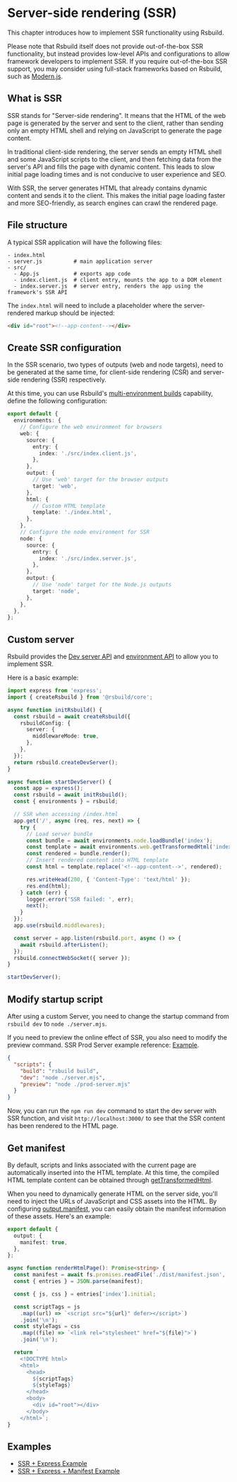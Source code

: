 # Server-side rendering (SSR)

This chapter introduces how to implement SSR functionality using Rsbuild.

Please note that Rsbuild itself does not provide out-of-the-box SSR functionality, but instead provides low-level APIs and configurations to allow framework developers to implement SSR. If you require out-of-the-box SSR support, you may consider using full-stack frameworks based on Rsbuild, such as [Modern.js](https://github.com/web-infra-dev/modern.js).

## What is SSR

SSR stands for "Server-side rendering". It means that the HTML of the web page is generated by the server and sent to the client, rather than sending only an empty HTML shell and relying on JavaScript to generate the page content.

In traditional client-side rendering, the server sends an empty HTML shell and some JavaScript scripts to the client, and then fetching data from the server's API and fills the page with dynamic content. This leads to slow initial page loading times and is not conducive to user experience and SEO.

With SSR, the server generates HTML that already contains dynamic content and sends it to the client. This makes the initial page loading faster and more SEO-friendly, as search engines can crawl the rendered page.

## File structure

A typical SSR application will have the following files:

```
- index.html
- server.js          # main application server
- src/
  - App.js           # exports app code
  - index.client.js  # client entry, mounts the app to a DOM element
  - index.server.js  # server entry, renders the app using the framework's SSR API
```

The `index.html` will need to include a placeholder where the server-rendered markup should be injected:

```html
<div id="root"><!--app-content--></div>
```

## Create SSR configuration

In the SSR scenario, two types of outputs (web and node targets), need to be generated at the same time, for client-side rendering (CSR) and server-side rendering (SSR) respectively.

At this time, you can use Rsbuild's [multi-environment builds](guide/advanced/environments) capability, define the following configuration:

```ts title="rsbuild.config.ts"
export default {
  environments: {
    // Configure the web environment for browsers
    web: {
      source: {
        entry: {
          index: './src/index.client.js',
        },
      },
      output: {
        // Use 'web' target for the browser outputs
        target: 'web',
      },
      html: {
        // Custom HTML template
        template: './index.html',
      },
    },
    // Configure the node environment for SSR
    node: {
      source: {
        entry: {
          index: './src/index.server.js',
        },
      },
      output: {
        // Use 'node' target for the Node.js outputs
        target: 'node',
      },
    },
  },
};
```

## Custom server

Rsbuild provides the [Dev server API](/api/javascript-api/dev-server-api) and [environment API](/guide/advanced/environments#environment-api) to allow you to implement SSR.

Here is a basic example:

```ts title="server.mjs"
import express from 'express';
import { createRsbuild } from '@rsbuild/core';

async function initRsbuild() {
  const rsbuild = await createRsbuild({
    rsbuildConfig: {
      server: {
        middlewareMode: true,
      },
    },
  });
  return rsbuild.createDevServer();
}

async function startDevServer() {
  const app = express();
  const rsbuild = await initRsbuild();
  const { environments } = rsbuild;

  // SSR when accessing /index.html
  app.get('/', async (req, res, next) => {
    try {
      // Load server bundle
      const bundle = await environments.node.loadBundle('index');
      const template = await environments.web.getTransformedHtml('index');
      const rendered = bundle.render();
      // Insert rendered content into HTML template
      const html = template.replace('<!--app-content-->', rendered);

      res.writeHead(200, { 'Content-Type': 'text/html' });
      res.end(html);
    } catch (err) {
      logger.error('SSR failed: ', err);
      next();
    }
  });
  app.use(rsbuild.middlewares);

  const server = app.listen(rsbuild.port, async () => {
    await rsbuild.afterListen();
  });
  rsbuild.connectWebSocket({ server });
}

startDevServer();
```

## Modify startup script

After using a custom Server, you need to change the startup command from `rsbuild dev` to `node ./server.mjs`.

If you need to preview the online effect of SSR, you also need to modify the preview command. SSR Prod Server example reference: [Example](https://github.com/rspack-contrib/rstack-examples/blob/main/rsbuild/ssr-express/prod-server.mjs).

```json title="package.json"
{
  "scripts": {
    "build": "rsbuild build",
    "dev": "node ./server.mjs",
    "preview": "node ./prod-server.mjs"
  }
}
```

Now, you can run the `npm run dev` command to start the dev server with SSR function, and visit `http://localhost:3000/` to see that the SSR content has been rendered to the HTML page.

## Get manifest

By default, scripts and links associated with the current page are automatically inserted into the HTML template. At this time, the compiled HTML template content can be obtained through [getTransformedHtml](/api/javascript-api/environment-api#gettransformedhtml).

When you need to dynamically generate HTML on the server side, you'll need to inject the URLs of JavaScript and CSS assets into the HTML. By configuring [output.manifest](/config/output/manifest), you can easily obtain the manifest information of these assets. Here's an example:

```ts title="rsbuild.config.ts"
export default {
  output: {
    manifest: true,
  },
};
```

```ts title="server.ts"
async function renderHtmlPage(): Promise<string> {
  const manifest = await fs.promises.readFile('./dist/manifest.json', 'utf-8');
  const { entries } = JSON.parse(manifest);

  const { js, css } = entries['index'].initial;

  const scriptTags = js
    .map((url) => `<script src="${url}" defer></script>`)
    .join('\n');
  const styleTags = css
    .map((file) => `<link rel="stylesheet" href="${file}">`)
    .join('\n');

  return `
    <!DOCTYPE html>
    <html>
      <head>
        ${scriptTags}
        ${styleTags}
      </head>
      <body>
        <div id="root"></div>
      </body>
    </html>`;
}
```

## Examples

- [SSR + Express Example](https://github.com/rspack-contrib/rstack-examples/blob/main/rsbuild/ssr-express)
- [SSR + Express + Manifest Example](https://github.com/rspack-contrib/rstack-examples/blob/main/rsbuild/ssr-express-with-manifest)
